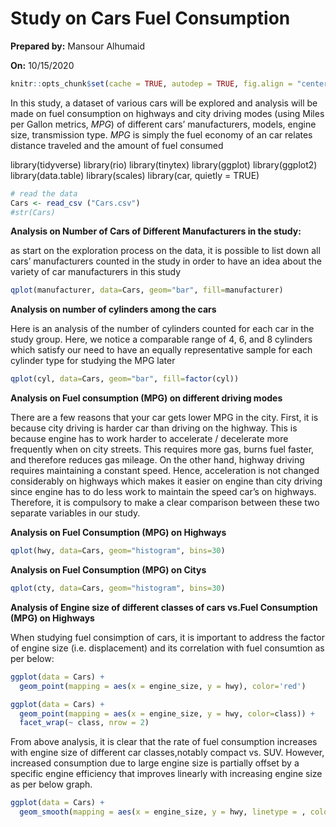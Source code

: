 # Study on Cars Fuel Consumption

**Prepared by:** Mansour Alhumaid

**On:** 10/15/2020


```r
knitr::opts_chunk$set(cache = TRUE, autodep = TRUE, fig.align = "center")
```




In this study, a dataset of various cars will be explored and analysis will be made on fuel consumption on highways and city driving modes (using Miles per Gallon metrics, $MPG$) of different cars' manufacturers, models, engine size, transmission type. $MPG$ is simply the fuel economy of an car relates distance traveled and the amount of fuel consumed



library(tidyverse)
library(rio)
library(tinytex)
library(ggplot)
library(ggplot2)
library(data.table)
library(scales)
library(car, quietly = TRUE)

```r

# read the data 
Cars <- read_csv ("Cars.csv")
#str(Cars)
```




**Analysis on Number of Cars of Different Manufacturers in the study:**

as start on the exploration process on the data, it is possible to list down all cars' manufacturers counted in the study in order to have an idea about the variety of car manufacturers in this study


```r

qplot(manufacturer, data=Cars, geom="bar", fill=manufacturer)

```



**Analysis on number of cylinders among the cars**

Here is an analysis of the number of cylinders counted for each car in the study group. Here, we notice a comparable range of 4, 6, and 8 cylinders which satisfy our need to have an equally representative sample for each cylinder type for studying the MPG later




```r
qplot(cyl, data=Cars, geom="bar", fill=factor(cyl))

```

**Analysis on Fuel consumption (MPG) on different driving modes **

There are a few reasons that your car gets lower MPG in the city. First, it is because city driving is harder car than driving on the highway. This is because  engine has to work harder to accelerate / decelerate more frequently when on city streets. This requires more gas, burns fuel faster, and therefore reduces gas mileage. On the other hand, highway driving requires maintaining a constant speed. Hence, acceleration is not changed considerably on highways which makes it easier on engine than city driving since engine has to do less work to maintain the speed car’s on highways. Therefore, it is compulsory to make a clear comparison between these two separate variables in our study.





**Analysis on Fuel Consumption (MPG) on Highways **
```r
qplot(hwy, data=Cars, geom="histogram", bins=30)
```




**Analysis on Fuel Consumption (MPG) on Citys **


```r
qplot(cty, data=Cars, geom="histogram", bins=30)
```

**Analysis of Engine size of different classes of cars vs.Fuel Consumption (MPG) on Highways  **

When studying fuel consimption of cars, it is important to address the factor of engine size (i.e. displacement) and its correlation with fuel consumtion as per below: 


```r
ggplot(data = Cars) + 
  geom_point(mapping = aes(x = engine_size, y = hwy), color='red')

ggplot(data = Cars) + 
  geom_point(mapping = aes(x = engine_size, y = hwy, color=class)) +
  facet_wrap(~ class, nrow = 2)

```

From above analysis, it is clear that the rate of fuel consumption increases with engine size of different car classes,notably compact vs. SUV. However, increased consumption due to large engine size is partially offset by a specific engine efficiency that improves linearly with increasing engine size as per below graph.

```r
ggplot(data = Cars) + 
  geom_smooth(mapping = aes(x = engine_size, y = hwy, linetype = , color=class))
```

